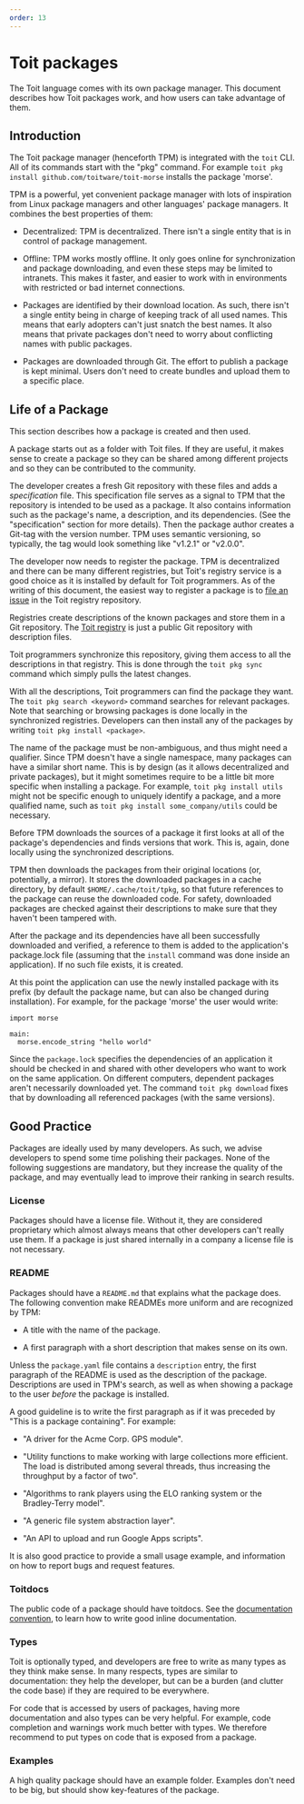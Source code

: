 ```yaml
---
order: 13
---
```


# Toit packages

The Toit language comes with its own package manager. This document describes how Toit packages work, and how users can take advantage of them.

## Introduction

The Toit package manager (henceforth TPM) is integrated with the `toit` CLI.
All of its commands start with the "pkg" command.
For example `toit pkg install github.com/toitware/toit-morse` installs the package 'morse'.

TPM is a powerful, yet convenient package manager with lots of inspiration from Linux package managers and other languages' package managers.
It combines the best properties of them:

- Decentralized: TPM is decentralized. There isn't a single entity that is in control of package management.

- Offline: TPM works mostly offline. It only goes online for synchronization and package downloading, and even these steps may be limited to intranets.
  This makes it faster, and easier to work with in environments with restricted or bad internet connections.

- Packages are identified by their download location. As such, there isn't a single entity being in charge of keeping track of all used names. This means that early adopters can't just snatch the best names. It also means that private packages don't need to worry about conflicting names with public packages.

- Packages are downloaded through Git. The effort to publish a package is kept minimal. Users don't need to create bundles and upload them to a specific place.

## Life of a Package

This section describes how a package is created and then used.

A package starts out as a folder with Toit files. If they are useful, it makes sense to create a package so they can be shared among different projects and so they can be contributed to the community.

The developer creates a fresh Git repository with these files and adds a _specification_ file. This specification file serves as a signal to TPM that the repository is intended to be used as a package.
It also contains information such as the package's name, a description, and its dependencies. (See the "specification" section for more details).
Then the package author creates a Git-tag with the version number.
TPM uses semantic versioning, so typically, the tag would look something like "v1.2.1" or "v2.0.0".

The developer now needs to register the package. TPM is decentralized and there can be many different registries, but Toit's registry service is a good choice as it is installed by default for Toit programmers.
As of the writing of this document, the easiest way to register a package is to [file an issue](https://github.com/toitware/registry/issues) in the Toit registry repository.

Registries create descriptions of the known packages and store them in a Git repository. The [Toit registry](http://github.com/toitware/registry) is just a public Git repository with description files.

Toit programmers synchronize this repository, giving them access to all the descriptions in that registry. This is done through the `toit pkg sync` command which simply pulls the latest changes.

With all the descriptions, Toit programmers can find the package they want. The `toit pkg search <keyword>` command searches for relevant packages.
Note that searching or browsing packages is done locally in the synchronized registries.
Developers can then install any of the packages by writing `toit pkg install <package>`.

The name of the package must be non-ambiguous, and thus might need a qualifier. Since TPM doesn't have a single namespace, many packages can have a similar short name. This is by design (as it allows decentralized and private packages), but it might sometimes require to be a little bit more specific when installing a package. For example, `toit pkg install utils` might not be specific enough to uniquely identify a package, and a more qualified name, such as `toit pkg install some_company/utils` could be necessary.

Before TPM downloads the sources of a package it first looks at all of the package's dependencies and finds versions that work. This is, again, done locally using the synchronized descriptions.

TPM then downloads the packages from their original locations (or, potentially, a mirror). It stores the downloaded packages in a cache directory, by default `$HOME/.cache/toit/tpkg`, so that future references to the package can reuse the downloaded code. For safety, downloaded packages are checked against their descriptions to make sure that they haven't been tampered with.

After the package and its dependencies have all been successfully downloaded and verified, a reference to them is added to the application's package.lock file (assuming that the `install` command was done inside an application). If no such file exists, it is created.

At this point the application can use the newly installed package with its prefix (by default the package name, but can also be changed during installation). For example, for the package 'morse' the user would write:

```
import morse

main:
  morse.encode_string "hello world"
```

Since the `package.lock` specifies the dependencies of an application it should be checked in and shared with other developers who want to work on the same application.
On different computers, dependent packages aren't necessarily downloaded yet. The command `toit pkg download` fixes that by downloading all referenced packages (with the same versions).

## Good Practice

Packages are ideally used by many developers. As such, we advise developers to spend some time polishing their packages. None of the following suggestions are mandatory, but they increase the quality of the package, and may eventually lead to improve their ranking in search results.

### License

Packages should have a license file. Without it, they are considered proprietary which almost always means that other developers can't really use them.
If a package is just shared internally in a company a license file is not necessary.

### README

Packages should have a `README.md` that explains what the package does. The following convention make READMEs more uniform and are recognized by TPM:

- A title with the name of the package.

- A first paragraph with a short description that makes sense on its own.

Unless the `package.yaml` file contains a `description` entry, the first paragraph of the README is used as the description of the package.
Descriptions are used in TPM's search, as well as when showing a package to the user _before_ the package is installed.

A good guideline is to write the first paragraph as if it was preceded by "This is a package containing". For example:

- "A driver for the Acme Corp. GPS module".

- "Utility functions to make working with large collections more efficient. The load is distributed among several threads, thus increasing the throughput by a factor of two".

- "Algorithms to rank players using the ELO ranking system or the Bradley-Terry model".

- "A generic file system abstraction layer".

- "An API to upload and run Google Apps scripts".

It is also good practice to provide a small usage example, and information on how to report bugs and request features.

### Toitdocs

The public code of a package should have toitdocs. See the [documentation convention](../../sdk/toitdoc), to learn how to write good inline documentation.

### Types

Toit is optionally typed, and developers are free to write as many types as they think make sense. In many respects, types are similar to documentation: they help the developer, but can be a burden (and clutter the code base) if they are required to be everywhere.

For code that is accessed by users of packages, having more documentation and also types can be very helpful. For example, code completion and warnings work much better with types. We therefore recommend to put types on code that is exposed from a package.

### Examples

A high quality package should have an example folder. Examples don't need to be big, but should show key-features of the package.
